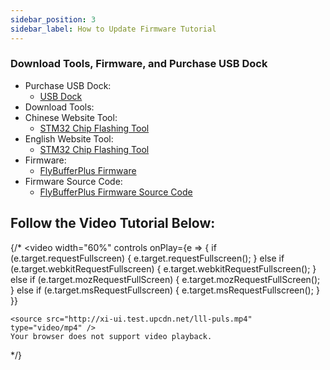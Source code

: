 ```yaml
---
sidebar_position: 3
sidebar_label: How to Update Firmware Tutorial
---
```


### Download Tools, Firmware, and Purchase USB Dock
* Purchase USB Dock:
    * [USB Dock](https://detail.tmall.com/item.htm?ali_trackid=2%3Amm_5539777028_3063500466_115634500434%3A1747190596587_556501715_0&bxsign=tbkz_2Wlq1_UGzfTqVWagbH8aZxnu0C2ElchECHrEjGaX573JydM3uY34RHbL9GOmPL2Dc4w9ghDZaFGGFxYAbz0PVaKRgqq_tXsoMGfBCldNUZRRAKoMCdAUnNNg9_Th2vlhC-5RZ_Fj8oBiDuMhvctPY4IAg72nipdOvGk9Qsg0DOJiXE8BYh11SBFrXZco5R&id=572026050803&rootPageId=20150318020018244&spm=a2e1u.27655827.d1661933647166.1&union_lens=lensId%3AOPT%401747190574%40212b5d5d_1d28_196ccac6c82_615a%4001%40eyJmbG9vcklkIjo2MTc4NH0ie%3Brecoveryid%3A556963271_0%401747190531290%3Bprepvid%3A201_33.50.192.73_13431545_1747190554927)
* Download Tools:
* Chinese Website Tool:
    * [STM32 Chip Flashing Tool](https://www.st.com/zh/development-tools/stm32cubeprog.html)
* English Website Tool:
    * [STM32 Chip Flashing Tool](https://www.st.com/en/development-tools/stm32cubeprog.html)
* Firmware:
    * [FlyBufferPlus Firmware](http://cdn.mellow.klipper.cn/lll-puls/buffer_v2.0.hex)
* Firmware Source Code:
    * [FlyBufferPlus Firmware Source Code](https://github.com/Fly3DTeam/Buffer)

## Follow the Video Tutorial Below:
{/* <video
    width="60%"
    controls
    onPlay={e => {
        if (e.target.requestFullscreen) {
            e.target.requestFullscreen();
        } else if (e.target.webkitRequestFullscreen) {
            e.target.webkitRequestFullscreen();
        } else if (e.target.mozRequestFullScreen) {
            e.target.mozRequestFullScreen();
        } else if (e.target.msRequestFullscreen) {
            e.target.msRequestFullscreen();
        }
    }}
>
    <source src="http://xi-ui.test.upcdn.net/lll-puls.mp4" type="video/mp4" />
    Your browser does not support video playback.
</video> */}
